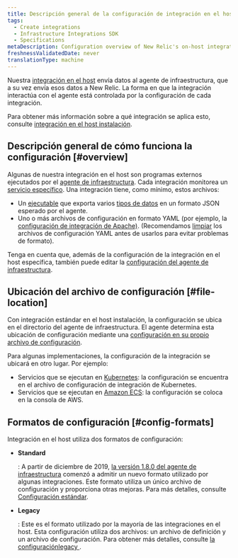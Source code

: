 ```yaml
---
title: Descripción general de la configuración de integración en el host
tags:
  - Create integrations
  - Infrastructure Integrations SDK
  - Specifications
metaDescription: Configuration overview of New Relic's on-host integrations.
freshnessValidatedDate: never
translationType: machine
---
```


Nuestra [integración en el host](/docs/infrastructure/host-integrations/installation/install-infrastructure-host-integrations) envía datos al agente de infraestructura, que a su vez envía esos datos a New Relic. La forma en que la integración interactúa con el agente está controlada por la configuración de cada integración.

Para obtener más información sobre a qué integración se aplica esto, consulte [integración en el host instalación](/docs/infrastructure/host-integrations/installation/install-infrastructure-host-integrations).

## Descripción general de cómo funciona la configuración [#overview]

Algunas de nuestra integración en el host son programas externos ejecutados por el [agente de infraestructura](/docs/infrastructure/install-configure-infrastructure/configuration/configure-infrastructure-agent). Cada integración monitorea un [servicio específico](/docs/integrations/host-integrations/host-integrations-list). Una integración tiene, como mínimo, estos archivos:

* Un [ejecutable](/docs/infrastructure/infrastructure-integrations/custom-integrations/create-integration-executable-file) que exporta varios [tipos de datos](/docs/integrations/new-relic-integrations/get-started/introduction-infrastructure-integrations#data-types) en un formato JSON esperado por el agente.
* Uno o más archivos de configuración en formato YAML (por ejemplo, la [configuración de integración de Apache)](/docs/integrations/host-integrations/host-integrations-list/kafka-monitoring-integration#config). (Recomendamos [limpiar](http://www.yamllint.com/) los archivos de configuración YAML antes de usarlos para evitar problemas de formato).

Tenga en cuenta que, además de la configuración de la integración en el host específica, también puede editar la [configuración del agente de infraestructura](/docs/infrastructure/install-infrastructure-agent/configuration/configure-infrastructure-agent).

## Ubicación del archivo de configuración [#file-location]

Con integración estándar en el host instalación, la configuración se ubica en el directorio del agente de infraestructura. El agente determina esta ubicación de configuración mediante una [configuración en su propio archivo de configuración](/docs/infrastructure/install-configure-manage-infrastructure/configuration/infrastructure-configuration-settings#plugin-dir).

Para algunas implementaciones, la configuración de la integración se ubicará en otro lugar. Por ejemplo:

* Servicios que se ejecutan en [Kubernetes](/docs/integrations/kubernetes-integration/link-apps-services/monitor-services-running-kubernetes): la configuración se encuentra en el archivo de configuración de integración de Kubernetes.
* Servicios que se ejecutan en [Amazon ECS](/docs/integrations/host-integrations/host-integrations-list/monitor-services-running-amazon-ecs): la configuración se coloca en la consola de AWS.

## Formatos de configuración [#config-formats]

Integración en el host utiliza dos formatos de configuración:

* <DoNotTranslate>**Standard**</DoNotTranslate>

  : A partir de diciembre de 2019, [la versión 1.8.0 del agente de infraestructura](/docs/release-notes/infrastructure-release-notes/infrastructure-agent-release-notes) comenzó a admitir un nuevo formato utilizado por algunas integraciones. Este formato utiliza un único archivo de configuración y proporciona otras mejoras. Para más detalles, consulte [Configuración estándar](/docs/create-integrations/infrastructure-integrations-sdk/specifications/host-integrations-standard-configuration-format).

* <DoNotTranslate>**Legacy**</DoNotTranslate>

  : Este es el formato utilizado por la mayoría de las integraciones en el host. Esta configuración utiliza dos archivos: un archivo de definición y un archivo de configuración. Para obtener más detalles, consulte [la configuraciónlegacy ](/docs/create-integrations/infrastructure-integrations-sdk/specifications/host-integrations-legacy-configuration-format/).